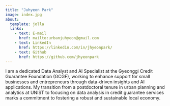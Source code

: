 ```yaml
---
title: "Juhyeon Park"
image: index.jpg
about:
  template: jolla
  links:
    - text: E-mail
      href: mailto:urbanjuhyeon@gmail.com
    - text: LinkedIn
      href: https://linkedin.com/in/jhyeonpark/
    - text: Github
      href: https://github.com/jhyeonpark
---
```


I am a dedicated Data Analyst and AI Specialist at the Gyeonggi Credit Guarantee Foundation (GCGF), working to enhance support for small businesses and entrepreneurs through data-driven insights and AI applications. My transition from a postdoctoral tenure in urban planning and analytics at UNIST to focusing on data analysis in credit guarantee services marks a commitment to fostering a robust and sustainable local economy.